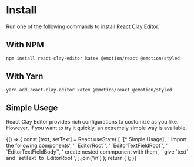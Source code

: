 
<Meta title="Get Started/Install" />

# Install

Run one of the following commands to install React Clay Editor.

## With NPM

```
npm install react-clay-editor katex @emotion/react @emotion/styled
```

## With Yarn

```
yarn add react-clay-editor katex @emotion/react @emotion/styled
```

## Simple Usege

React Clay Editor provides rich configurations to costomize as you like. However, if you want to try it quickly, an
extremely simple way is available.


<Canvas sourceState="shown">
  <Story name="Simple Usage">
    {() => {
      const [text, setText] = React.useState(
        [
          '[* Simple Usage]',
          ' import the following components',
          '  `EditorRoot`',
          '  `EditorTextFieldRoot`',
          '  `EditorTextFieldBody`',
          ' create nested commponent with them',
          ' give `text` and `setText` to `EditorRoot`',
        ].join('\n')
      );
      return (
        <EditorRoot text={text} setText={setText}>
          <EditorTextFieldRoot>
            <EditorTextFieldBody />
          </EditorTextFieldRoot>
        </EditorRoot>
      );
    }}
  </Story>
</Canvas>
